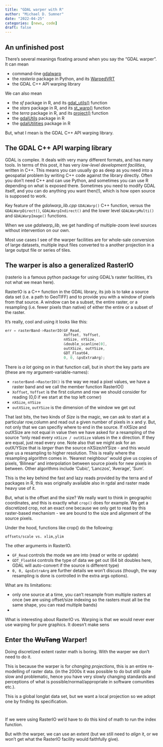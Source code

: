 ```yaml
---
title: "GDAL warper with R"
author: "Michael D. Sumner"
date: "2022-04-25"
categories: [news, code]
draft: false
---
```



## An unfinished post


There's several meanings floating around when you say the "GDAL warper". It can mean

* command-line [gdalwarp](https://gdal.org/apps)
* the *rasterio* package in Python, and its [WarpedVRT](https://rasterio.readthedocs.io/en/latest/topics/virtual-warping.html)
* the GDAL C++ API warping library

We can also mean 

* the *sf* package in R, and its [gdal_utils()](https://r-spatial.github.io/sf/reference/gdal_utils.html) function
* the *stars* package in R, and its [st_warp()](https://r-spatial.github.io/stars/reference/st_warp.html) function
* the *terra* package in R, and its [project()](https://rspatial.github.io/terra/reference/project.html) function
* the [gdalUtils](https://github.com/gearslaboratory/gdalUtils) package in R
* the [gdalUtilities](https://github.com/JoshOBrien/gdalUtilities) package in R

But, what I mean is the GDAL C++ API warping library. 

## The GDAL C++ API warping library

GDAL is complex. It deals with very many different formats, and has many tools.
In terms of this post, it has very *low-level development facilities*, written
in C++. This means you can usually go as deep as you need into a geospatial
problem by writing C++ code against the library directly. Often you don't need
C++ and can use Python, and sometimes you can use R depending on what is exposed
there. Sometimes you need to modify GDAL itself, and you can do anything you
want then(!), which is how open source is supposed to work.

Key feature of the *gdalwarp_lib.cpp* `GDALWarp()` C++ function, versus the `GDALWarpDirect()`, `GDALWarpIndirect()` and the lower level `GDALWarpMulti()` and `GDALWarpImage()` functions. 

When we use *gdalwarp_lib*, we get handling of multiple-zoom level sources without intervention on our own. 

Most use cases I see of the warper facilities are for whole-sale conversion of large datasets, multiple input files converted to a another projection in a large output file or series of tiles. 

## The warper is also a generalized RasterIO

(rasterio is a famous python package for using GDAL's raster facilities, it's not what we mean here). 

RasterIO is a C++ function in the GDAL library, its job is to take a source data set (i.e. a path to GeoTIFF) and to provide you with a window of
pixels from that source. A window can be a subset, the entire raster, or a resampling (i.e. fewer pixels than native) of either the entire or a subset of the raster. 

It's really, cool and using it looks like this: 

```C++
err = rasterBand->RasterIO(GF_Read, 
                           Xoffset, Yoffset, 
                           nXSize, nYSize,
                           &double_scanline[0], 
                           outXSize, outYSize, 
                           GDT_Float64,
                           0, 0, &psExtraArg);
```

There is *a lot* going on in that function call, but in short the key parts are (these are my argument-variable-names): 

* `rasterBand->RasterIO()` is the way we read a pixel values, we have a raster band and we call the member function RasterIO()
* `Xoffset`, `Yoffset` is the first column and row we should consider for reading (0,0 if we start at the top left corner)
* `nXSize`, `nYSize`
* `outXSize`, `outYSize` is the dimension of the window we get out

That last bits, the two kinds of *Size* is the magic, we can ask to start at a particular row,column and read out a given number of pixels in x and y. But, not only that we can specifiy where to end in the source. If nXSize and outXSize are not equal in value then we have asked for a resampling of the source "only read every `nXSize / outXSize` values in the x direction. If they are equal, just read every one.  Note also that we might ask for an outX/YSize that is *larger* than the source nXSize/nYSize - and this would give us a resampling to higher resolution. This is really where the resampling algorithm comes in. 'Nearest neighbour' would give us copies of pixels,  'Bilinear' and interpolation between source pixels for new pixels in between. Other algorithms include 'Cubic', 'Lanczos', 'Average', 'Sum'. 

This is the key behind the fast and lazy reads provided by the terra and sf packages in R, this was originally available also in rgdal and raster made heavy use of it. 

But, what is the offset and the size? We really want to think in geographic coordinates, and this is exactly what `crop()` does for example. We get a discretized crop, not an exact one because we only get to read by this raster-based mechanism - we are bound to the size and alignment of the source pixels. 

Under the hood, functions like crop() do the following: 

```psuedoRcode
offsets/scale vs. xlim,ylim
```

The other arguments in RasterIO. 

* `GF_Read` controls the mode we are into (read or write or update)
* `GDT_Float64` controls the type of data we get out (64 bit doubles here, GDAL will auto-convert if the source is different type)
* `0, 0, &psExtraArg` are further details we won't discuss (though, the way resampling is done is controlled in the extra args options). 

What are its limitations: 

* only one source at a time, you can't resample from multiple rasters at once (we are using offset/size indexing so the rasters must all be the same shape, you can read multiple bands)
* 

What is interesting about RasterIO vs. Warping is that we would never ever use warping for pure graphics. It doesn't make sens

## Enter the ~~WuTang~~ Warper!

Doing discretized extent raster math is boring. With the warper we don't need to do it. 

This is because the warper is for *changing projections*, this is an entire re-modelling of raster data. (in the 2000s it was possible to do but still quite slow and problematic, hence you have very slowly changing standards and perceptions of what is possible/normal/appropriate in software comunities etc.). 

This is a global longlat data set, but we want a local projection so we adopt one by finding its specification. 

```


```

If we were using RasterIO we'd have to do this kind of math to run the index function. 



But with the warper, we can use an extent (but we still need to *align* it, or we won't get what the RasterIO facility would faithfully give). 


